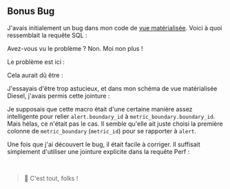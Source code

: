 
## Bonus Bug

J'avais initialement un bug dans mon code de [vue matérialisée][vue matérialisée].
Voici à quoi ressemblait la requête SQL :

<BonusBugSql />

Avez-vous vu le problème ? Non. Moi non plus !

Le problème est ici :

<BonusBugSqlIssue />

Cela aurait dû être :

<BonusBugSqlFix />

J'essayais d'être trop astucieux,
et dans mon schéma de vue matérialisée Diesel, j'avais permis cette jointure :

<BonusBugRustSchema />

Je supposais que cette macro était d'une certaine manière assez intelligente
pour relier `alert.boundary_id` à `metric_boundary.boundary_id`.
Mais hélas, ce n'était pas le cas.
Il semble qu'elle ait juste choisi la première colonne de `metric_boundary` (`metric_id`) pour se rapporter à `alert`.

Une fois que j'ai découvert le bug, il était facile à corriger.
Il suffisait simplement d'utiliser une jointure explicite dans la requête Perf :

<BonusBugRustLeftJoin />

<br />

> 🐰 C'est tout, folks !

[vue matérialisée]: #vue-matérialisée